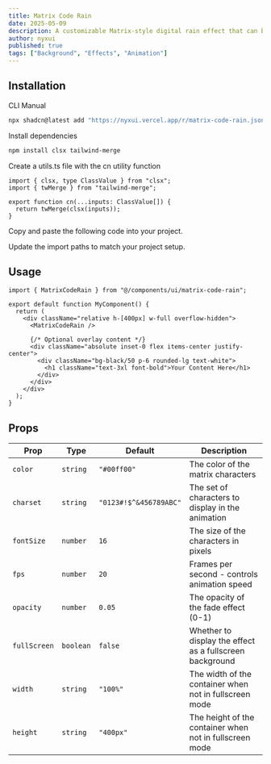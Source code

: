 ```yaml
---
title: Matrix Code Rain
date: 2025-05-09
description: A customizable Matrix-style digital rain effect that can be used as a background or in a container.
author: nyxui
published: true
tags: ["Background", "Effects", "Animation"]
---
```


<ComponentPreview name="matrix-code-rain-demo" />

## Installation

<Tabs defaultValue="cli">

<TabsList>
  <TabsTrigger value="cli">CLI</TabsTrigger>
  <TabsTrigger value="manual">Manual</TabsTrigger>
</TabsList>
<TabsContent value="cli">

```bash
npx shadcn@latest add "https://nyxui.vercel.app/r/matrix-code-rain.json"
```

</TabsContent>

<TabsContent value="manual">

<Steps>

<Step>Install dependencies</Step>

```bash
npm install clsx tailwind-merge
```

<Step>Create a utils.ts file with the cn utility function</Step>

```tsx
import { clsx, type ClassValue } from "clsx";
import { twMerge } from "tailwind-merge";

export function cn(...inputs: ClassValue[]) {
  return twMerge(clsx(inputs));
}
```

<Step>Copy and paste the following code into your project.</Step>

<ComponentSource name="matrix-code-rain" />

<Step>Update the import paths to match your project setup.</Step>

</Steps>

</TabsContent>

</Tabs>

## Usage

```tsx
import { MatrixCodeRain } from "@/components/ui/matrix-code-rain";
```

```tsx
export default function MyComponent() {
  return (
    <div className="relative h-[400px] w-full overflow-hidden">
      <MatrixCodeRain />

      {/* Optional overlay content */}
      <div className="absolute inset-0 flex items-center justify-center">
        <div className="bg-black/50 p-6 rounded-lg text-white">
          <h1 className="text-3xl font-bold">Your Content Here</h1>
        </div>
      </div>
    </div>
  );
}
```

## Props

| Prop         | Type      | Default                | Description                                              |
| ------------ | --------- | ---------------------- | -------------------------------------------------------- |
| `color`      | `string`  | `"#00ff00"`            | The color of the matrix characters                       |
| `charset`    | `string`  | `"0123#!$^&456789ABC"` | The set of characters to display in the animation        |
| `fontSize`   | `number`  | `16`                   | The size of the characters in pixels                     |
| `fps`        | `number`  | `20`                   | Frames per second - controls animation speed             |
| `opacity`    | `number`  | `0.05`                 | The opacity of the fade effect (0-1)                     |
| `fullScreen` | `boolean` | `false`                | Whether to display the effect as a fullscreen background |
| `width`      | `string`  | `"100%"`               | The width of the container when not in fullscreen mode   |
| `height`     | `string`  | `"400px"`              | The height of the container when not in fullscreen mode  |
